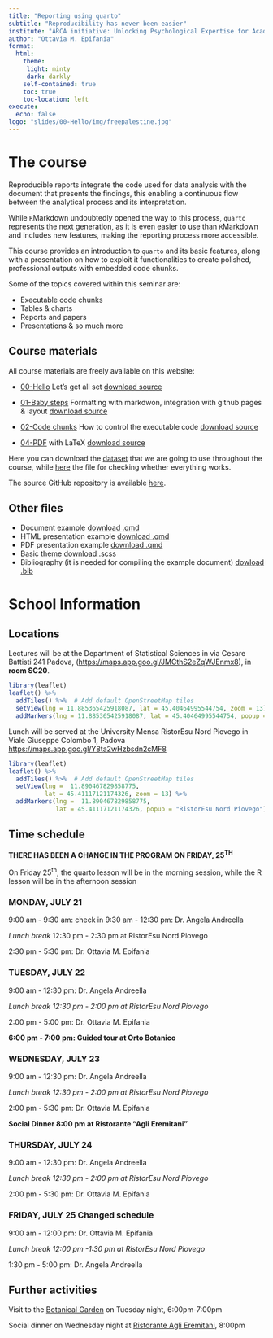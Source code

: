 ```yaml
---
title: "Reporting using quarto"
subtitle: "Reproducibility has never been easier"
institute: "ARCA initiative: Unlocking Psychological Expertise for Academic and Business Success"
author: "Ottavia M. Epifania"
format: 
  html:
    theme: 
     light: minty
     dark: darkly
    self-contained: true
    toc: true
    toc-location: left
execute: 
  echo: false
logo: "slides/00-Hello/img/freepalestine.jpg"
---
```


# The course

Reproducible reports integrate the code used for data analysis with the document that presents the findings, this enabling a continuous flow between the analytical process and its interpretation.

While `R`Markdown undoubtedly opened the way to this process, `quarto` represents the next generation, as it is even easier to use than `R`Markdown and includes new features, making the reporting process more accessible. 

This course provides an introduction to `quarto` and its basic features, along with a presentation on how to exploit it functionalities to create polished, professional outputs with embedded code chunks.

Some of the topics covered within this seminar are:

- Executable code chunks 
- Tables & charts
- Reports and papers
- Presentations & so much more


## Course materials

All course materials are freely available on this website: 

- [00-Hello](slides/00-Hello/00-Hello.qmd) Let's get all set [download source](slides/00-Hello/00-Hello.qmd)

- [01-Baby steps](slides/01-Baby-steps/01-Baby-steps.html) Formatting with markdwon, integration with github pages & layout [download source](slides/01-Baby-steps/01-Baby-steps.qmd)

- [02-Code chunks](slides/02-Code-chunk/02-Code-chunk.html) How to control the executable code [download source](slides/02-Code-chunk/02-Code-chunk.qmd)

<!-- - [03-Presentations](slides/03-Presentation/03-Presentation.html) Interactive presentations [download source](slides/03-Presentation/03-Presentation.qmd) -->

- [04-PDF](slides/04-PDF/04-PDF.pdf) with LaTeX [download source](slides/04-PDF/04-PDF.qmd)


Here you can download the [dataset](data/dataset.csv) that we are going to use throughout the course, while [here](my-first-quarto-document.qmd) the file for checking whether everything works. 

The source GitHub repository is available [here](https://github.com/OttaviaE/quarto-school).

## Other files 

* Document example [download .qmd](example-files/document.qmd)
* HTML presentation example [download .qmd](example-files/presentation-html.qmd)
* PDF presentation example [download .qmd](example-files/presentation-pdf.qmd)
* Basic theme [download .scss](slides/00-Hello/mytheme.scss)
* Bibliography (it is needed for compiling the example document) [dowload .bib](example-files/references.bib)

# School Information

## Locations

Lectures will be at the Department of Statistical Sciences in via Cesare Battisti 241 Padova, ([https://maps.app.goo.gl/JMCthS2eZqWJEnmx8](https://maps.app.goo.gl/JMCthS2eZqWJEnmx8)), in **room SC20**.

```r
library(leaflet)
leaflet() %>%
  addTiles() %>%  # Add default OpenStreetMap tiles
  setView(lng = 11.885365425918087, lat = 45.40464995544754, zoom = 13) %>%
  addMarkers(lng = 11.885365425918087, lat = 45.40464995544754, popup = "Department of Statistics")
```

Lunch will be served at the University Mensa RistorEsu Nord Piovego in Viale Giuseppe Colombo 1, Padova [https://maps.app.goo.gl/Y8ta2wHzbsdn2cMF8](https://maps.app.goo.gl/Y8ta2wHzbsdn2cMF8)

```r
library(leaflet)
leaflet() %>%
  addTiles() %>%  # Add default OpenStreetMap tiles
  setView(lng =  11.890467829858775, 
          lat = 45.41117121174326, zoom = 13) %>%
  addMarkers(lng =  11.890467829858775, 
             lat = 45.41117121174326, popup = "RistorEsu Nord Piovego")

```

## Time schedule 


**THERE HAS BEEN A CHANGE IN THE PROGRAM ON FRIDAY, 25^TH^**

On Friday 25^th^, the quarto lesson will be in the morning session, while the R lesson will be in the afternoon session

### MONDAY, JULY 21

9:00 am - 9:30 am: check in
9:30 am - 12:30 pm: Dr. Angela Andreella

*Lunch break* 12:30 pm - 2:30 pm at RistorEsu Nord Piovego


2:30 pm - 5:30 pm: Dr. Ottavia M. Epifania

### TUESDAY, JULY 22


9:00 am - 12:30 pm: Dr. Angela Andreella

*Lunch break 12:30 pm - 2:00 pm at RistorEsu Nord Piovego*

2:00 pm - 5:00 pm: Dr. Ottavia M. Epifania

**6:00 pm - 7:00 pm: Guided tour at Orto Botanico**

### WEDNESDAY, JULY 23

9:00 am - 12:30 pm: Dr. Angela Andreella

*Lunch break 12:30 pm - 2:00 pm at RistorEsu Nord Piovego*

2:00 pm - 5:30 pm: Dr. Ottavia M. Epifania

**Social Dinner 8:00 pm at Ristorante “Agli Eremitani”**

### THURSDAY, JULY 24

9:00 am - 12:30 pm: Dr. Angela Andreella

*Lunch break
12:30 pm - 2:00 pm at RistorEsu Nord Piovego*

2:00 pm - 5:30 pm: Dr. Ottavia M. Epifania

### FRIDAY, JULY 25 Changed schedule

9:00 am - 12:00 pm:  Dr. Ottavia M. Epifania 

*Lunch break 12:00 pm -1:30 pm at RistorEsu Nord Piovego*

1:30 pm - 5:00 pm: Dr. Angela Andreella


## Further activities

Visit to the [Botanical Garden](https://maps.app.goo.gl/X7nWgS3yWuARsKfo9) on Tuesday night, 6:00pm-7:00pm

Social dinner on Wednesday night at [Ristorante Agli Eremitani](https://maps.app.goo.gl/NzPXL1UWybYPZRre6), 8:00pm
